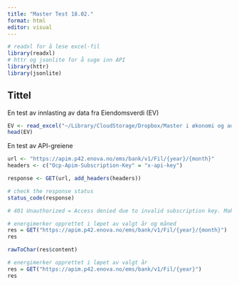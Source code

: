 ```yaml
---
title: "Master Test 18.02."
format: html
editor: visual
---
```


```r
# readxl for å lese excel-fil
library(readxl)
# httr og jsonlite for å suge inn API
library(httr)
library(jsonlite)
```

## Tittel

En test av innlasting av data fra Eiendomsverdi (EV)

```r
EV <- read_excel("~/Library/CloudStorage/Dropbox/Master i økonomi og administrasjon/MSB210 Masteroppgave/Data/MSB210_Masteroppgave/data/EV-kommaseparert.xlsx")
head(EV)
```

En test av API-greiene

```r
url <- "https://apim.p42.enova.no/ems/bank/v1/Fil/{year}/{month}"
headers <- c("Ocp-Apim-Subscription-Key" = "x-api-key")

response <- GET(url, add_headers(headers))

# check the response status
status_code(response)

# 401 Unauthorized = Access denied due to invalid subscription key. Make sure to provide a valid key for an active subscription.
```


```r
# energimerker opprettet i løpet av valgt år og måned
res = GET("https://apim.p42.enova.no/ems/bank/v1/Fil/{year}/{month}")
res

```

```r
rawToChar(res$content)
```

```r
# energimerker opprettet i løpet av valgt år
res = GET("https://apim.p42.enova.no/ems/bank/v1/Fil/{year}")
res
```

